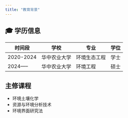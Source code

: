 ```yaml
---
title: "教育背景"
---
```


## 🎓 学历信息

| 时间段       | 学校         | 专业           | 学位       |
|--------------|--------------|----------------|------------|
| 2020-2024    | 华中农业大学     | 环境生态工程 | 学士       |
| 2024-----    | 华中农业大学   | 环境工程       | 硕士       |

## 主修课程
- 环境土壤化学
- 资源与环境分析技术
- 环境界面研究法